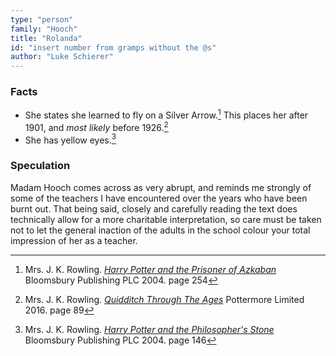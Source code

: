 ```yaml
---
type: "person"
family: "Hooch"
title: "Rolanda"
id: "insert number from gramps without the @s"
author: "Luke Schierer"
---
```


### Facts

* She states she learned to fly on a Silver Arrow.[^221108-1] This places her after 1901, and *most likely* before 1926.[^221108-2]
* She has yellow eyes.[^221108-3]

[^221108-3]: Mrs. J. K. Rowling.
  _[Harry Potter and the Philosopher's Stone](https://www.librarything.com/work/5403381/book/225886281)_
  Bloomsbury Publishing PLC 2004. page 146

[^221108-2]: Mrs. J. K. Rowling.
   _[Quidditch Through The Ages](https://www.librarything.com/work/3196299/book/229019631)_
   Pottermore Limited 2016. page 89

[^221108-1]: Mrs. J. K. Rowling.
    _[Harry Potter and the Prisoner of Azkaban](https://www.librarything.com/work/2742161/book/225886376)_
    Bloomsbury Publishing PLC 2004. page 254

### Speculation

Madam Hooch comes across as very abrupt, and reminds me strongly of some of the
teachers I have encountered over the years who have been burnt out.  That being
said, closely and carefully reading the text does technically allow for a more
charitable interpretation, so care must be taken not to let the general
inaction of the adults in the school colour your total impression of her as a
teacher. 
